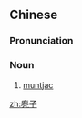 ==Chinese==
{{zh-forms}}

===Pronunciation===
{{zh-pron
|m=jǐzi
|cat=n
}}

===Noun===
{{zh-noun}}

# [[muntjac]]

[[zh:麂子]]